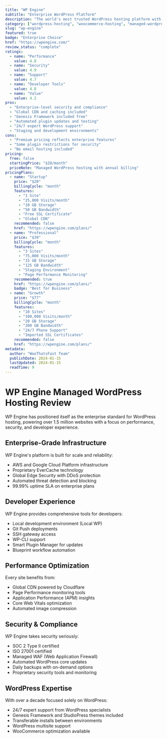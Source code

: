 ```yaml
---
title: "WP Engine"
subtitle: "Enterprise WordPress Platform"
description: "The world's most trusted WordPress hosting platform with enterprise-grade security, performance, and scalability features."
category: ["wordpress-hosting", "woocommerce-hosting", "managed-wordpress", "enterprise"]
slug: "wp-engine"
featured: true
badge: "Enterprise Choice"
href: "https://wpengine.com/"
review_status: "complete"
ratings:
  - name: "Performance"
    value: 4.8
  - name: "Security"
    value: 4.9
  - name: "Support"
    value: 4.7
  - name: "Developer Tools"
    value: 4.8
  - name: "Value"
    value: 4.2
pros:
  - "Enterprise-level security and compliance"
  - "Global CDN and caching included"
  - "Genesis Framework included free"
  - "Automated plugin updates and testing"
  - "24/7 expert WordPress support"
  - "Staging and development environments"
cons:
  - "Premium pricing reflects enterprise features"
  - "Some plugin restrictions for security"
  - "No email hosting included"
pricing:
  free: false
  startingPrice: "$20/month"
  priceNote: "Managed WordPress hosting with annual billing"
pricingPlans:
  - name: "Startup"
    price: "$20"
    billingCycle: "month"
    features:
      - "1 Site"
      - "25,000 Visits/month"
      - "10 GB Storage"
      - "50 GB Bandwidth"
      - "Free SSL Certificate"
      - "Global CDN"
    recommended: false
    href: "https://wpengine.com/plans/"
  - name: "Professional"
    price: "$39"
    billingCycle: "month"
    features:
      - "3 Sites"
      - "75,000 Visits/month"
      - "15 GB Storage"
      - "125 GB Bandwidth"
      - "Staging Environment"
      - "Page Performance Monitoring"
    recommended: true
    href: "https://wpengine.com/plans/"
    badge: "Best for Business"
  - name: "Growth"
    price: "$77"
    billingCycle: "month"
    features:
      - "10 Sites"
      - "100,000 Visits/month"
      - "20 GB Storage"
      - "200 GB Bandwidth"
      - "24/7 Phone Support"
      - "Imported SSL Certificates"
    recommended: false
    href: "https://wpengine.com/plans/"
metadata:
  author: "WooThatsFast Team"
  publishDate: 2024-01-15
  lastUpdated: 2024-01-15
  readTime: 9
---
```


# WP Engine Managed WordPress Hosting Review

WP Engine has positioned itself as the enterprise standard for WordPress hosting, powering over 1.5 million websites with a focus on performance, security, and developer experience.

## Enterprise-Grade Infrastructure

WP Engine's platform is built for scale and reliability:
- AWS and Google Cloud Platform infrastructure
- Proprietary EverCache technology
- Global Edge Security with DDoS protection
- Automated threat detection and blocking
- 99.99% uptime SLA on enterprise plans

## Developer Experience

WP Engine provides comprehensive tools for developers:
- Local development environment (Local WP)
- Git Push deployments
- SSH gateway access
- WP-CLI support
- Smart Plugin Manager for updates
- Blueprint workflow automation

## Performance Optimization

Every site benefits from:
- Global CDN powered by Cloudflare
- Page Performance monitoring tools
- Application Performance (APM) insights
- Core Web Vitals optimization
- Automated image compression

## Security & Compliance

WP Engine takes security seriously:
- SOC 2 Type II certified
- ISO 27001 certified
- Managed WAF (Web Application Firewall)
- Automated WordPress core updates
- Daily backups with on-demand options
- Proprietary security tools and monitoring

## WordPress Expertise

With over a decade focused solely on WordPress:
- 24/7 expert support from WordPress specialists
- Genesis Framework and StudioPress themes included
- Transferable installs between environments
- WordPress multisite support
- WooCommerce optimization available